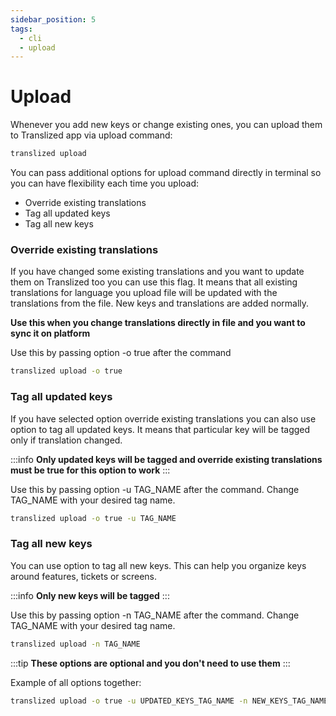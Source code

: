 ```yaml
---
sidebar_position: 5
tags:
  - cli
  - upload
---
```


# Upload

Whenever you add new keys or change existing ones, you can upload them to Translized app via upload command:

```bash
translized upload
```

You can pass additional options for upload command directly in terminal so you can have flexibility each time you upload:

- Override existing translations
- Tag all updated keys
- Tag all new keys

### Override existing translations

If you have changed some existing translations and you want to update them on Translized too you can use this flag.
It means that all existing translations for language you upload file will be updated with the translations from the file.
New keys and translations are added normally.

**Use this when you change translations directly in file and you want to sync it on platform**

Use this by passing option -o true after the command

```bash
translized upload -o true
```

### Tag all updated keys

If you have selected option override existing translations you can also use option to tag all updated keys.
It means that particular key will be tagged only if translation changed.

:::info
**Only updated keys will be tagged and override existing translations must be true for this option to work**
:::

Use this by passing option -u TAG_NAME after the command. Change TAG_NAME with your desired tag name.

```bash
translized upload -o true -u TAG_NAME
```

### Tag all new keys

You can use option to tag all new keys.
This can help you organize keys around features, tickets or screens.

:::info
**Only new keys will be tagged**
:::

Use this by passing option -n TAG_NAME after the command. Change TAG_NAME with your desired tag name.

```bash
translized upload -n TAG_NAME
```

:::tip
**These options are optional and you don't need to use them**
:::

Example of all options together:

```bash
translized upload -o true -u UPDATED_KEYS_TAG_NAME -n NEW_KEYS_TAG_NAME
```
